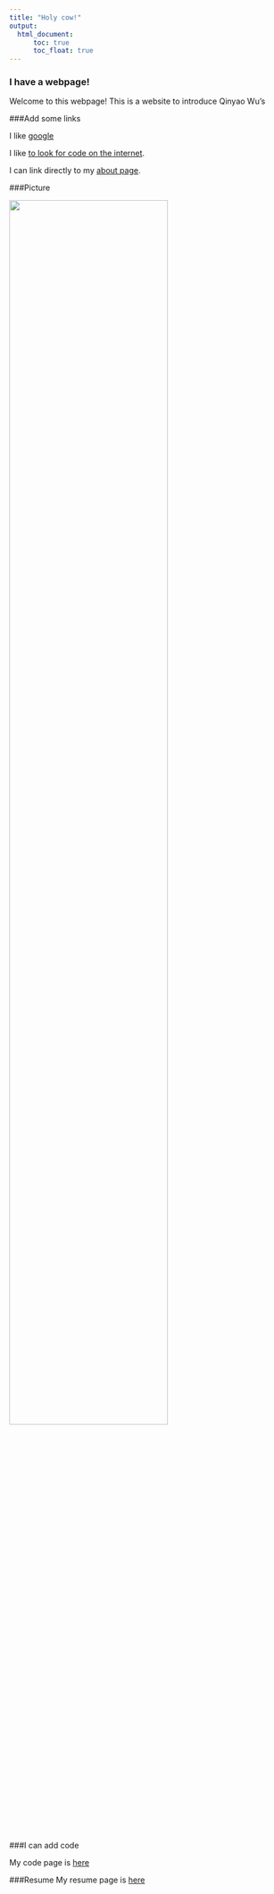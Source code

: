 ```yaml
---
title: "Holy cow!"
output: 
  html_document:
      toc: true
      toc_float: true
---
```


### I have a webpage!

Welcome to this webpage! This is a website to introduce Qinyao Wu's 

###Add some links

I like [google](https://www.google.com)

I like [to look for code on the internet](https://www.google.com).

I can link directly to my [about page](about.html).



###Picture

<img src="image/1.png" style="width:75%">


###I can add code

My code page is [here](code.html)


###Resume
My resume page is [here](resume.html)